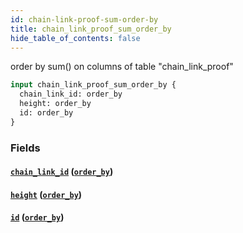 ```yaml
---
id: chain-link-proof-sum-order-by
title: chain_link_proof_sum_order_by
hide_table_of_contents: false
---
```


order by sum() on columns of table "chain_link_proof"

```graphql
input chain_link_proof_sum_order_by {
  chain_link_id: order_by
  height: order_by
  id: order_by
}
```

### Fields

#### [`chain_link_id`](#) ([`order_by`](../enums/order-by))

#### [`height`](#) ([`order_by`](../enums/order-by))

#### [`id`](#) ([`order_by`](../enums/order-by))

